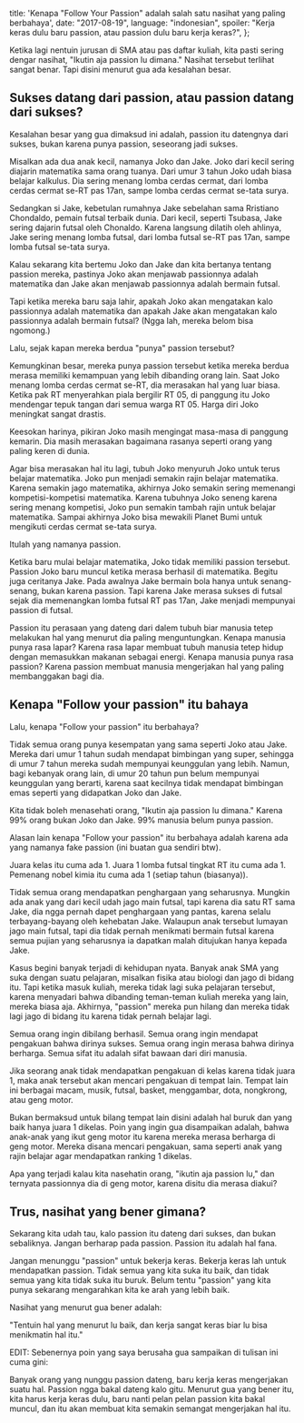   title:
    'Kenapa "Follow Your Passion" adalah salah satu nasihat yang paling berbahaya',
  date: "2017-08-19",
  language: "indonesian",
  spoiler: "Kerja keras dulu baru passion, atau passion dulu baru kerja keras?",
};

Ketika lagi nentuin jurusan di SMA atau pas daftar kuliah, kita pasti sering dengar nasihat, "Ikutin aja passion lu dimana." Nasihat tersebut terlihat sangat benar. Tapi disini menurut gua ada kesalahan besar.

## Sukses datang dari passion, atau passion datang dari sukses?

Kesalahan besar yang gua dimaksud ini adalah, passion itu datengnya dari sukses, bukan karena punya passion, seseorang jadi sukses.

Misalkan ada dua anak kecil, namanya Joko dan Jake. Joko dari kecil sering diajarin matematika sama orang tuanya. Dari umur 3 tahun Joko udah biasa belajar kalkulus. Dia sering menang lomba cerdas cermat, dari lomba cerdas cermat se-RT pas 17an, sampe lomba cerdas cermat se-tata surya.

Sedangkan si Jake, kebetulan rumahnya Jake sebelahan sama Rristiano Chondaldo, pemain futsal terbaik dunia. Dari kecil, seperti Tsubasa, Jake sering dajarin futsal oleh Chonaldo. Karena langsung dilatih oleh ahlinya, Jake sering menang lomba futsal, dari lomba futsal se-RT pas 17an, sampe lomba futsal se-tata surya.

Kalau sekarang kita bertemu Joko dan Jake dan kita bertanya tentang passion mereka, pastinya Joko akan menjawab passionnya adalah matematika dan Jake akan menjawab passionnya adalah bermain futsal.

Tapi ketika mereka baru saja lahir, apakah Joko akan mengatakan kalo passionnya adalah matematika dan apakah Jake akan mengatakan kalo passionnya adalah bermain futsal? (Ngga lah, mereka belom bisa ngomong.)

Lalu, sejak kapan mereka berdua "punya" passion tersebut?

Kemungkinan besar, mereka punya passion tersebut ketika mereka berdua merasa memiliki kemampuan yang lebih dibanding orang lain. Saat Joko menang lomba cerdas cermat se-RT, dia merasakan hal yang luar biasa. Ketika pak RT menyerahkan piala bergilir RT 05, di panggung itu Joko mendengar tepuk tangan dari semua warga RT 05. Harga diri Joko meningkat sangat drastis.

Keesokan harinya, pikiran Joko masih mengingat masa-masa di panggung kemarin. Dia masih merasakan bagaimana rasanya seperti orang yang paling keren di dunia.

Agar bisa merasakan hal itu lagi, tubuh Joko menyuruh Joko untuk terus belajar matematika. Joko pun menjadi semakin rajin belajar matematika. Karena semakin jago matematika, akhirnya Joko semakin sering memenangi kompetisi-kompetisi matematika. Karena tubuhnya Joko seneng karena sering menang kompetisi, Joko pun semakin tambah rajin untuk belajar matematika. Sampai akhirnya Joko bisa mewakili Planet Bumi untuk mengikuti cerdas cermat se-tata surya.

Itulah yang namanya passion.

Ketika baru mulai belajar matematika, Joko tidak memiliki passion tersebut. Passion Joko baru muncul ketika merasa berhasil di matematika. Begitu juga ceritanya Jake. Pada awalnya Jake bermain bola hanya untuk senang-senang, bukan karena passion. Tapi karena Jake merasa sukses di futsal sejak dia memenangkan lomba futsal RT pas 17an, Jake menjadi mempunyai passion di futsal.

Passion itu perasaan yang dateng dari dalem tubuh biar manusia tetep melakukan hal yang menurut dia paling menguntungkan. Kenapa manusia punya rasa lapar? Karena rasa lapar membuat tubuh manusia tetep hidup dengan memasukkan makanan sebagai energi. Kenapa manusia punya rasa passion? Karena passion membuat manusia mengerjakan hal yang paling membanggakan bagi dia.

## Kenapa "Follow your passion" itu bahaya

Lalu, kenapa "Follow your passion" itu berbahaya?

Tidak semua orang punya kesempatan yang sama seperti Joko atau Jake. Mereka dari umur 1 tahun sudah mendapat bimbingan yang super, sehingga di umur 7 tahun mereka sudah mempunyai keunggulan yang lebih. Namun, bagi kebanyak orang lain, di umur 20 tahun pun belum mempunyai keunggulan yang berarti, karena saat kecilnya tidak mendapat bimbingan emas seperti yang didapatkan Joko dan Jake.

Kita tidak boleh menasehati orang, "Ikutin aja passion lu dimana." Karena 99% orang bukan Joko dan Jake. 99% manusia belum punya passion.

Alasan lain kenapa "Follow your passion" itu berbahaya adalah karena ada yang namanya fake passion (ini buatan gua sendiri btw).

Juara kelas itu cuma ada 1. Juara 1 lomba futsal tingkat RT itu cuma ada 1. Pemenang nobel kimia itu cuma ada 1 (setiap tahun (biasanya)).

Tidak semua orang mendapatkan penghargaan yang seharusnya. Mungkin ada anak yang dari kecil udah jago main futsal, tapi karena dia satu RT sama Jake, dia ngga pernah dapet penghargaan yang pantas, karena selalu terbayang-bayang oleh kehebatan Jake. Walaupun anak tersebut lumayan jago main futsal, tapi dia tidak pernah menikmati bermain futsal karena semua pujian yang seharusnya ia dapatkan malah ditujukan hanya kepada Jake.

Kasus begini banyak terjadi di kehidupan nyata. Banyak anak SMA yang suka dengan suatu pelajaran, misalkan fisika atau biologi dan jago di bidang itu. Tapi ketika masuk kuliah, mereka tidak lagi suka pelajaran tersebut, karena menyadari bahwa dibanding teman-teman kuliah mereka yang lain, mereka biasa aja. Akhirnya, "passion" mereka pun hilang dan mereka tidak lagi jago di bidang itu karena tidak pernah belajar lagi.

Semua orang ingin dibilang berhasil. Semua orang ingin mendapat pengakuan bahwa dirinya sukses. Semua orang ingin merasa bahwa dirinya berharga. Semua sifat itu adalah sifat bawaan dari diri manusia.

Jika seorang anak tidak mendapatkan pengakuan di kelas karena tidak juara 1, maka anak tersebut akan mencari pengakuan di tempat lain. Tempat lain ini berbagai macam, musik, futsal, basket, menggambar, dota, nongkrong, atau geng motor.

Bukan bermaksud untuk bilang tempat lain disini adalah hal buruk dan yang baik hanya juara 1 dikelas. Poin yang ingin gua disampaikan adalah, bahwa anak-anak yang ikut geng motor itu karena mereka merasa berharga di geng motor. Mereka disana mencari pengakuan, sama seperti anak yang rajin belajar agar mendapatkan ranking 1 dikelas.

Apa yang terjadi kalau kita nasehatin orang, "ikutin aja passion lu," dan ternyata passionnya dia di geng motor, karena disitu dia merasa diakui?

## Trus, nasihat yang bener gimana?

Sekarang kita udah tau, kalo passion itu dateng dari sukses, dan bukan sebaliknya. Jangan berharap pada passion. Passion itu adalah hal fana.

Jangan menunggu "passion" untuk bekerja keras. Bekerja keras lah untuk mendapatkan passion. Tidak semua yang kita suka itu baik, dan tidak semua yang kita tidak suka itu buruk. Belum tentu "passion" yang kita punya sekarang mengarahkan kita ke arah yang lebih baik.

Nasihat yang menurut gua bener adalah:

"Tentuin hal yang menurut lu baik, dan kerja sangat keras biar lu bisa menikmatin hal itu."

EDIT:
Sebenernya poin yang saya berusaha gua sampaikan di tulisan ini cuma gini:

Banyak orang yang nunggu passion dateng, baru kerja keras mengerjakan suatu hal. Passion ngga bakal dateng kalo gitu. Menurut gua yang bener itu, kita harus kerja keras dulu, baru nanti pelan pelan passion kita bakal muncul, dan itu akan membuat kita semakin semangat mengerjakan hal itu.

